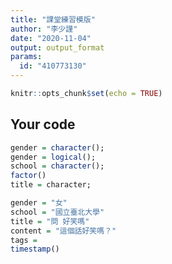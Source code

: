 ```yaml
---
title: "課堂練習模版"
author: "李少謹"
date: "2020-11-04"
output: output_format
params:
  id: "410773130"
---
```


```r
knitr::opts_chunk$set(echo = TRUE)
```

## Your code

```r
gender = character();
gender = logical();
school = character();
factor()
title = character;

```

```r
gender = "女"
school = "國立臺北大學"
title = "問 好笑嗎"
content = "這個話好笑嗎？"
tags = 
timestamp()
```

